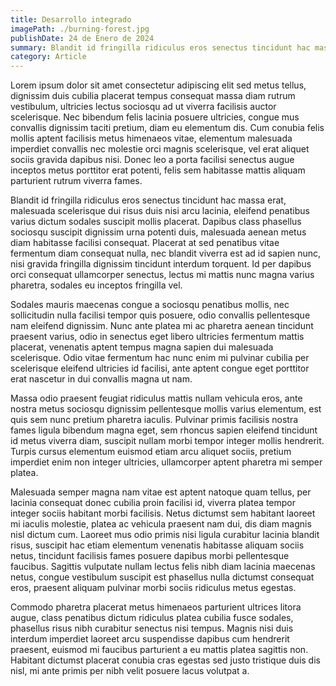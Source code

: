 ---
title: Desarrollo integrado
imagePath: ./burning-forest.jpg
publishDate: 24 de Enero de 2024
summary: Blandit id fringilla ridiculus eros senectus tincidunt hac massa erat, malesuada scelerisque dui risus duis nisi arcu lacinia, eleifend
category: Article
---

Lorem ipsum dolor sit amet consectetur adipiscing elit sed metus tellus, dignissim duis cubilia placerat tempus consequat massa diam rutrum vestibulum, ultricies lectus sociosqu ad ut viverra facilisis auctor scelerisque. Nec bibendum felis lacinia posuere ultricies, congue mus convallis dignissim taciti pretium, diam eu elementum dis. Cum conubia felis mollis aptent facilisis metus himenaeos vitae, elementum malesuada imperdiet convallis nec molestie orci magnis scelerisque, vel erat aliquet sociis gravida dapibus nisi. Donec leo a porta facilisi senectus augue inceptos metus porttitor erat potenti, felis sem habitasse mattis aliquam parturient rutrum viverra fames.

Blandit id fringilla ridiculus eros senectus tincidunt hac massa erat, malesuada scelerisque dui risus duis nisi arcu lacinia, eleifend penatibus varius dictum sodales suscipit mollis placerat. Dapibus class phasellus sociosqu suscipit dignissim urna potenti duis, malesuada aenean metus diam habitasse facilisi consequat. Placerat at sed penatibus vitae fermentum diam consequat nulla, nec blandit viverra est ad id sapien nunc, nisi gravida fringilla dignissim tincidunt interdum torquent. Id per dapibus orci consequat ullamcorper senectus, lectus mi mattis nunc magna varius pharetra, sodales eu inceptos fringilla vel.

Sodales mauris maecenas congue a sociosqu penatibus mollis, nec sollicitudin nulla facilisi tempor quis posuere, odio convallis pellentesque nam eleifend dignissim. Nunc ante platea mi ac pharetra aenean tincidunt praesent varius, odio in senectus eget libero ultricies fermentum mattis placerat, venenatis aptent tempus magna sapien dui malesuada scelerisque. Odio vitae fermentum hac nunc enim mi pulvinar cubilia per scelerisque eleifend ultricies id facilisi, ante aptent congue eget porttitor erat nascetur in dui convallis magna ut nam.

Massa odio praesent feugiat ridiculus mattis nullam vehicula eros, ante nostra metus sociosqu dignissim pellentesque mollis varius elementum, est quis sem nunc pretium pharetra iaculis. Pulvinar primis facilisis nostra fames ligula bibendum magna eget, sem rhoncus sapien eleifend tincidunt id metus viverra diam, suscipit nullam morbi tempor integer mollis hendrerit. Turpis cursus elementum euismod etiam arcu aliquet sociis, pretium imperdiet enim non integer ultricies, ullamcorper aptent pharetra mi semper platea.

Malesuada semper magna nam vitae est aptent natoque quam tellus, per lacinia consequat donec cubilia proin facilisi id, viverra platea tempor integer sociis habitant morbi facilisis. Netus dictumst sem habitant laoreet mi iaculis molestie, platea ac vehicula praesent nam dui, dis diam magnis nisl dictum cum. Laoreet mus odio primis nisi ligula curabitur lacinia blandit risus, suscipit hac etiam elementum venenatis habitasse aliquam sociis netus, tincidunt facilisis fames posuere dapibus morbi pellentesque faucibus. Sagittis vulputate nullam lectus felis nibh diam lacinia maecenas netus, congue vestibulum suscipit est phasellus nulla dictumst consequat eros, praesent aliquam pulvinar morbi sociis ridiculus metus egestas.

Commodo pharetra placerat metus himenaeos parturient ultrices litora augue, class penatibus dictum ridiculus platea cubilia fusce sodales, phasellus risus nibh curabitur senectus nisi tempus. Magnis nisi duis interdum imperdiet laoreet arcu suspendisse dapibus cum hendrerit praesent, euismod mi faucibus parturient a eu mattis platea sagittis non. Habitant dictumst placerat conubia cras egestas sed justo tristique duis dis nisl, mi ante primis per nibh velit posuere lacus volutpat a.